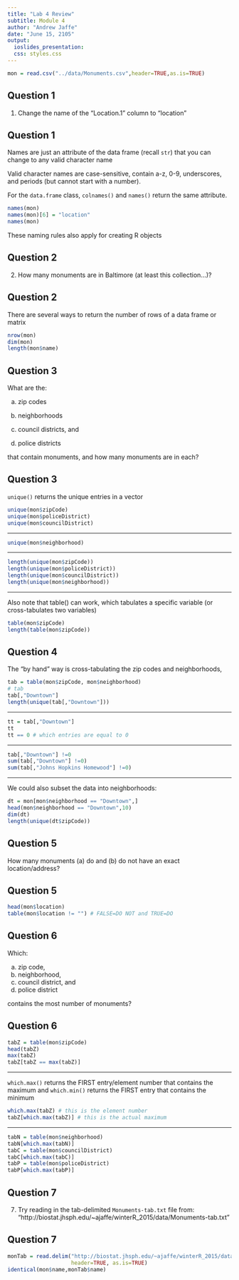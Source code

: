 ```yaml
---
title: "Lab 4 Review"
subtitle: Module 4
author: "Andrew Jaffe"
date: "June 15, 2105"
output:
  ioslides_presentation:
  css: styles.css
---
```


```r
mon = read.csv("../data/Monuments.csv",header=TRUE,as.is=TRUE)
```

## Question 1

1. Change the name of the "Location.1" column to "location"

## Question 1 {.smaller}

Names are just an attribute of the data frame (recall `str`) that you can change to any valid character name

Valid character names are case-sensitive, contain a-z, 0-9, underscores, and periods (but cannot start with a number).

For the `data.frame` class, `colnames()` and `names()` return the same attribute.

```r
names(mon)
names(mon)[6] = "location"
names(mon)
```

These naming rules also apply for creating R objects

## Question 2

2. How many monuments are in Baltimore (at least this collection...)?

## Question 2

There are several ways to return the number of rows of a data frame or matrix

```r
nrow(mon)
dim(mon)
length(mon$name)
```

## Question 3

What are the:

(a) zip codes

(b) neighborhoods

(c) council districts, and

(d) police districts 

that contain monuments, and how many monuments are in each?

## Question 3
  
`unique()` returns the unique entries in a vector

```r
unique(mon$zipCode)
unique(mon$policeDistrict)
unique(mon$councilDistrict)
```

---

```r
unique(mon$neighborhood)
```

---
  
```r
length(unique(mon$zipCode))
length(unique(mon$policeDistrict))
length(unique(mon$councilDistrict))
length(unique(mon$neighborhood))
```

---
  
Also note that table() can work, which tabulates a specific variable (or cross-tabulates two variables)
```r
table(mon$zipCode)
length(table(mon$zipCode))
```

## Question 4
  
The "by hand" way is cross-tabulating the zip codes and neighborhoods,
```r
tab = table(mon$zipCode, mon$neighborhood)
# tab
tab[,"Downtown"]
length(unique(tab[,"Downtown"]))
```

---
  
```r
tt = tab[,"Downtown"]
tt
tt == 0 # which entries are equal to 0
```

---
  
```r
tab[,"Downtown"] !=0
sum(tab[,"Downtown"] !=0)
sum(tab[,"Johns Hopkins Homewood"] !=0)
```

---
  
We could also subset the data into neighborhoods:
  
```r
dt = mon[mon$neighborhood == "Downtown",]
head(mon$neighborhood == "Downtown",10)
dim(dt)
length(unique(dt$zipCode))
```

## Question 5

How many monuments (a) do and (b) do not have an exact location/address?

## Question 5

```r
head(mon$location)
table(mon$location != "") # FALSE=DO NOT and TRUE=DO
```

## Question 6

Which: 

(a) zip code, 
(b) neighborhood, 
(c) council district, and 
(d) police district 

contains the most number of monuments?

## Question 6 {.smaller}

```r
tabZ = table(mon$zipCode)
head(tabZ)
max(tabZ)
tabZ[tabZ == max(tabZ)]
```

---
  
`which.max()` returns the FIRST entry/element number that contains the maximum and `which.min()` returns the FIRST entry that contains the minimum
```r
which.max(tabZ) # this is the element number
tabZ[which.max(tabZ)] # this is the actual maximum
```

---
  
```r
tabN = table(mon$neighborhood)
tabN[which.max(tabN)] 
tabC = table(mon$councilDistrict)
tabC[which.max(tabC)] 
tabP = table(mon$policeDistrict)
tabP[which.max(tabP)] 
```

## Question 7

7. Try reading in the tab-delimited `Monuments-tab.txt` file from:
		"http://biostat.jhsph.edu/~ajaffe/winterR_2015/data/Monuments-tab.txt"
  
## Question 7
  
```r
monTab = read.delim("http://biostat.jhsph.edu/~ajaffe/winterR_2015/data/Monuments-tab.txt",
                    header=TRUE, as.is=TRUE)
identical(mon$name,monTab$name)
```



